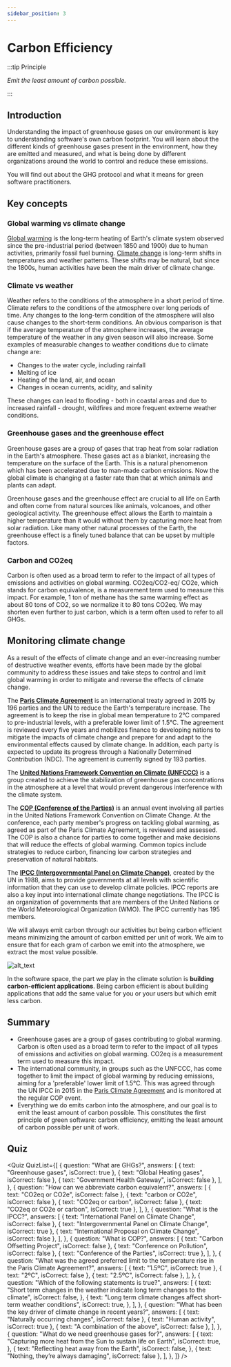 ```yaml
---
sidebar_position: 3
---
```



# Carbon Efficiency

:::tip Principle

_Emit the least amount of carbon possible._

:::

## Introduction

Understanding the impact of greenhouse gases on our environment is key to understanding software's own carbon footprint. You will learn about the different kinds of greenhouse gases present in the environment, how they are emitted and measured, and what is being done by different organizations around the world to control and reduce these emissions.

You will find out about the GHG protocol and what it means for green software practitioners.

## Key concepts

### Global warming vs climate change

[Global warming](https://climate.nasa.gov/global-warming-vs-climate-change/) is the long-term heating of Earth's climate system observed since the pre-industrial period (between 1850 and 1900) due to human activities, primarily fossil fuel burning. [Climate change](https://climate.nasa.gov/global-warming-vs-climate-change/) is long-term shifts in temperatures and weather patterns. These shifts may be natural, but since the 1800s, human activities have been the main driver of climate change.

### Climate vs weather

Weather refers to the conditions of the atmosphere in a short period of time. Climate refers to the conditions of the atmosphere over long periods of time. Any changes to the long-term condition of the atmosphere will also cause changes to the short-term conditions. An obvious comparison is that if the average temperature of the atmosphere increases, the average temperature of the weather in any given season will also increase. Some examples of measurable changes to weather conditions due to climate change are:

- Changes to the water cycle, including rainfall
- Melting of ice
- Heating of the land, air, and ocean
- Changes in ocean currents, acidity, and salinity

These changes can lead to flooding - both in coastal areas and due to increased rainfall - drought, wildfires and more frequent extreme weather conditions.

### Greenhouse gases and the greenhouse effect

Greenhouse gases are a group of gases that trap heat from solar radiation in the Earth's atmosphere. These gases act as a blanket, increasing the temperature on the surface of the Earth. This is a natural phenomenon which has been accelerated due to man-made carbon emissions. Now the global climate is changing at a faster rate than that at which animals and plants can adapt.

Greenhouse gases and the greenhouse effect are crucial to all life on Earth and often come from natural sources like animals, volcanoes, and other geological activity. The greenhouse effect allows the Earth to maintain a higher temperature than it would without them by capturing more heat from solar radiation. Like many other natural processes of the Earth, the greenhouse effect is a finely tuned balance that can be upset by multiple factors.

### Carbon and CO2eq

Carbon is often used as a broad term to refer to the impact of all types of emissions and activities on global warming. CO2eq/CO2-eq/ CO2e, which stands for carbon equivalence, is a measurement term used to measure this impact. For example, 1 ton of methane has the same warming effect as about 80 tons of CO2, so we normalize it to 80 tons CO2eq. We may shorten even further to just carbon, which is a term often used to refer to all GHGs.

## Monitoring climate change

As a result of the effects of climate change and an ever-increasing number of destructive weather events, efforts have been made by the global community to address these issues and take steps to control and limit global warming in order to mitigate and reverse the effects of climate change.

The [**Paris Climate Agreement**](https://unfccc.int/process-and-meetings/the-paris-agreement/the-paris-agreement) is an international treaty agreed in 2015 by 196 parties and the UN to reduce the Earth's temperature increase. The agreement is to keep the rise in global mean temperature to 2°C compared to pre-industrial levels, with a preferable lower limit of 1.5°C. The agreement is reviewed every five years and mobilizes finance to developing nations to mitigate the impacts of climate change and prepare for and adapt to the environmental effects caused by climate change. In addition, each party is expected to update its progress through a Nationally Determined Contribution (NDC). The agreement is currently signed by 193 parties.

The [**United Nations Framework Convention on Climate (UNFCCC)**](https://unfccc.int/process-and-meetings/the-convention/what-is-the-united-nations-framework-convention-on-climate-change) is a group created to achieve the stabilization of greenhouse gas concentrations in the atmosphere at a level that would prevent dangerous interference with the climate system.

The [**COP (Conference of the Parties)**](https://unfccc.int/process/bodies/supreme-bodies/conference-of-the-parties-cop) is an annual event involving all parties in the United Nations Framework Convention on Climate Change. At the conference, each party member's progress on tackling global warming, as agreed as part of the Paris Climate Agreement, is reviewed and assessed. The COP is also a chance for parties to come together and make decisions that will reduce the effects of global warming. Common topics include strategies to reduce carbon, financing low carbon strategies and preservation of natural habitats.

The [**IPCC (Intergovernmental Panel on Climate Change)**](https://www.ipcc.ch/about/), created by the UN in 1988, aims to provide governments at all levels with scientific information that they can use to develop climate policies. IPCC reports are also a key input into international climate change negotiations. The IPCC is an organization of governments that are members of the United Nations or the World Meteorological Organization (WMO). The IPCC currently has 195 members.

We will always emit carbon through our activities but being carbon efficient means minimizing the amount of carbon emitted per unit of work. We aim to ensure that for each gram of carbon we emit into the atmosphere, we extract the most value possible.

![alt_text](../src/images/02_monitoring_climate_change.png "image_tooltip")

In the software space, the part we play in the climate solution is **building carbon-efficient applications**. Being carbon efficient is about building applications that add the same value for you or your users but which emit less carbon.

## Summary

- Greenhouse gases are a group of gases contributing to global warming. Carbon is often used as a broad term to refer to the impact of all types of emissions and activities on global warming. CO2eq is a measurement term used to measure this impact.
- The international community, in groups such as the UNFCCC, has come together to limit the impact of global warming by reducing emissions, aiming for a 'preferable' lower limit of 1.5°C. This was agreed through the UN IPCC in 2015 in the [Paris Climate Agreement](https://unfccc.int/process-and-meetings/the-paris-agreement/the-paris-agreement) and is monitored at the regular COP event.
- Everything we do emits carbon into the atmosphere, and our goal is to emit the least amount of carbon possible. This constitutes the first principle of green software: carbon efficiency, emitting the least amount of carbon possible per unit of work.

## Quiz

<Quiz
  QuizList={[
    {
      question: "What are GHGs?",
      answers: [
        { text: "Greenhouse gases", isCorrect: true },
        { text: "Global Heating gases", isCorrect: false },
        { text: "Government Health Gateway", isCorrect: false },
      ],
    },
    {
      question: "How can we abbreviate carbon equivalent?",
      answers: [
        { text: "CO2eq or CO2e", isCorrect: false },
        { text: "carbon or CO2e", isCorrect: false },
        { text: "CO2eq or carbon", isCorrect: false },
        { text: "CO2eq or CO2e or carbon", isCorrect: true },
      ],
    },
    {
      question: "What is the IPCC?",
      answers: [
        { text: "International Panel on Climate Change", isCorrect: false },
        { text: "Intergovernmental Panel on Climate Change", isCorrect: true },
        { text: "International Proposal on Climate Change", isCorrect: false },
      ],
    },
    {
      question: "What is COP?",
      answers: [
        { text: "Carbon Offsetting Project", isCorrect: false },
        { text: "Conference on Pollution", isCorrect: false },
        { text: "Conference of the Parties", isCorrect: true },
      ],
    },
    {
      question:
        "What was the agreed preferred limit to the temperature rise in the Paris Climate Agreement?",
      answers: [
        { text: "1.5ºC", isCorrect: true },
        { text: "2ºC", isCorrect: false },
        { text: "2.5ºC", isCorrect: false },
      ],
    },
    {
      question: "Which of the following statements is true?",
      answers: [
        {
          text: "Short term changes in the weather indicate long term changes to the climate",
          isCorrect: false,
        },
        {
          text: "Long term climate changes affect short-term weather conditions",
          isCorrect: true,
        },
      ],
    },
    {
      question:
        "What has been the key driver of climate change in recent years?",
      answers: [
        { text: "Naturally occurring changes", isCorrect: false },
        { text: "Human activity", isCorrect: true },
        { text: "A combination of the above", isCorrect: false },
      ],
    },
    {
      question: "What do we need greenhouse gases for?",
      answers: [
        {
          text: "Capturing more heat from the Sun to sustain life on Earth",
          isCorrect: true,
        },
        {
          text: "Reflecting heat away from the Earth",
          isCorrect: false,
        },
        { text: "Nothing, they’re always damaging", isCorrect: false },
      ],
    },
  ]}
/>
